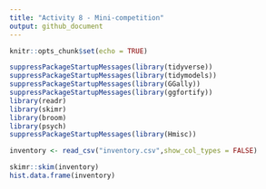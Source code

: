 ```yaml
---
title: "Activity 8 - Mini-competition"
output: github_document
---
```


```r
knitr::opts_chunk$set(echo = TRUE)
```


```r
suppressPackageStartupMessages(library(tidyverse))
suppressPackageStartupMessages(library(tidymodels))
suppressPackageStartupMessages(library(GGally))
suppressPackageStartupMessages(library(ggfortify))
library(readr)
library(skimr)
library(broom)
library(psych)
suppressPackageStartupMessages(library(Hmisc))
```

```r
inventory <- read_csv("inventory.csv",show_col_types = FALSE)

```

```r
skimr::skim(inventory)
hist.data.frame(inventory)
```


